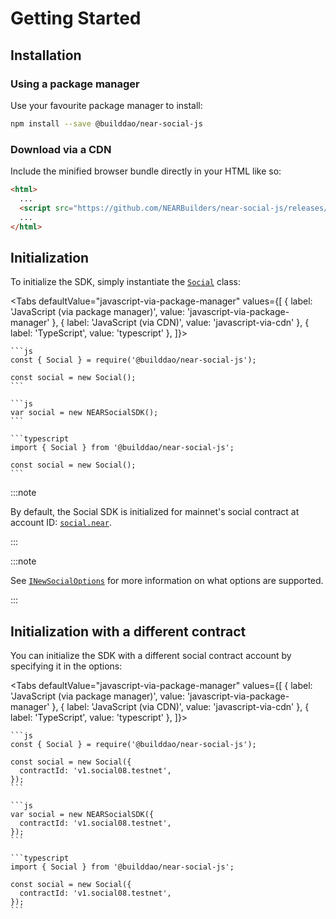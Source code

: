 
# Getting Started

<TOCInline
  maxHeadingLevel={4}
  toc={toc}
/>

## Installation

### Using a package manager

Use your favourite package manager to install:

```bash npm2yarn
npm install --save @builddao/near-social-js
```

### Download via a CDN

Include the minified browser bundle directly in your HTML like so:

```html
<html>
  ...
  <script src="https://github.com/NEARBuilders/near-social-js/releases/latest/download/near-social-js.min.js"></script>
  ...
</html>
```


## Initialization

To initialize the SDK, simply instantiate the [`Social`](../api-reference/social) class:

<Tabs
  defaultValue="javascript-via-package-manager"
  values={[
    { label: 'JavaScript (via package manager)', value: 'javascript-via-package-manager' },
    { label: 'JavaScript (via CDN)', value: 'javascript-via-cdn' },
    { label: 'TypeScript', value: 'typescript' },
  ]}>
  <TabItem value="javascript-via-package-manager">

    ```js
    const { Social } = require('@builddao/near-social-js');

    const social = new Social();
    ```

  </TabItem>
  <TabItem value="javascript-via-cdn">

    ```js
    var social = new NEARSocialSDK();
    ```

  </TabItem>
  <TabItem value="typescript">

    ```typescript
    import { Social } from '@builddao/near-social-js';

    const social = new Social();
    ```

  </TabItem>
</Tabs>

:::note

By default, the Social SDK is initialized for mainnet's social contract at account ID: [`social.near`](https://nearblocks.io/address/social.near).

:::

:::note

See [`INewSocialOptions`](../../api-reference/types#inewsocialoptions) for more information on what options are supported.

:::

## Initialization with a different contract

You can initialize the SDK with a different social contract account by specifying it in the options:

<Tabs
  defaultValue="javascript-via-package-manager"
  values={[
    { label: 'JavaScript (via package manager)', value: 'javascript-via-package-manager' },
    { label: 'JavaScript (via CDN)', value: 'javascript-via-cdn' },
    { label: 'TypeScript', value: 'typescript' },
  ]}>
  <TabItem value="javascript-via-package-manager">

    ```js
    const { Social } = require('@builddao/near-social-js');

    const social = new Social({
      contractId: 'v1.social08.testnet',
    });
    ```

  </TabItem>
  <TabItem value="javascript-via-cdn">

    ```js
    var social = new NEARSocialSDK({
      contractId: 'v1.social08.testnet',
    });
    ```

  </TabItem>
  <TabItem value="typescript">

    ```typescript
    import { Social } from '@builddao/near-social-js';

    const social = new Social({
      contractId: 'v1.social08.testnet',
    });
    ```

  </TabItem>
</Tabs>
